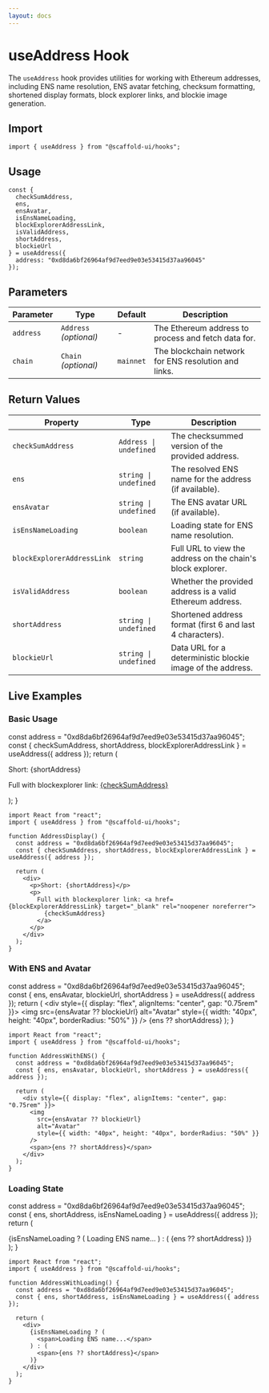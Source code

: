 ```yaml
---
layout: docs
---
```



# useAddress Hook

The `useAddress` hook provides utilities for working with Ethereum addresses, including ENS name resolution, ENS avatar fetching, checksum formatting, shortened display formats, block explorer links, and blockie image generation.

## Import

```tsx
import { useAddress } from "@scaffold-ui/hooks";
```

## Usage

```tsx
const {
  checkSumAddress,
  ens,
  ensAvatar,
  isEnsNameLoading,
  blockExplorerAddressLink,
  isValidAddress,
  shortAddress,
  blockieUrl
} = useAddress({
  address: "0xd8da6bf26964af9d7eed9e03e53415d37aa96045"
});
```

## Parameters

| Parameter       | Type               | Default   | Description                                           |
| --------------- | ------------------ | --------- | ----------------------------------------------------- |
| `address`       | `Address` *(optional)* | -         | The Ethereum address to process and fetch data for.   |
| `chain`         | `Chain` *(optional)*   | `mainnet` | The blockchain network for ENS resolution and links.  |

## Return Values

| Property                    | Type                   | Description                                                      |
| --------------------------- | ---------------------- | ---------------------------------------------------------------- |
| `checkSumAddress`           | `Address \| undefined` | The checksummed version of the provided address.                 |
| `ens`                       | `string \| undefined`  | The resolved ENS name for the address (if available).            |
| `ensAvatar`                 | `string \| undefined`  | The ENS avatar URL (if available).                               |
| `isEnsNameLoading`          | `boolean`              | Loading state for ENS name resolution.                           |
| `blockExplorerAddressLink`  | `string`               | Full URL to view the address on the chain's block explorer.      |
| `isValidAddress`            | `boolean`              | Whether the provided address is a valid Ethereum address.        |
| `shortAddress`              | `string \| undefined`  | Shortened address format (first 6 and last 4 characters).        |
| `blockieUrl`                | `string \| undefined`  | Data URL for a deterministic blockie image of the address.       |

## Live Examples

### Basic Usage

  const address = "0xd8da6bf26964af9d7eed9e03e53415d37aa96045";
  const { checkSumAddress, shortAddress, blockExplorerAddressLink } = useAddress({ address });
  return (
    <div>
      <p>Short: {shortAddress}</p>
      <p>
        Full with blockexplorer link: <a href={blockExplorerAddressLink} target="_blank" rel="noopener noreferrer">
          {checkSumAddress}
        </a>
      </p>
    </div>
  );
}

<DocsProvider>
  <UseAddressBasicExample />
</DocsProvider>

```tsx
import React from "react";
import { useAddress } from "@scaffold-ui/hooks";

function AddressDisplay() {
  const address = "0xd8da6bf26964af9d7eed9e03e53415d37aa96045";
  const { checkSumAddress, shortAddress, blockExplorerAddressLink } = useAddress({ address });

  return (
    <div>
      <p>Short: {shortAddress}</p>
      <p>
        Full with blockexplorer link: <a href={blockExplorerAddressLink} target="_blank" rel="noopener noreferrer">
          {checkSumAddress}
        </a>
      </p>
    </div>
  );
}
```

### With ENS and Avatar

  const address = "0xd8da6bf26964af9d7eed9e03e53415d37aa96045";
  const { ens, ensAvatar, blockieUrl, shortAddress } = useAddress({ address });
  return (
    <div style={{ display: "flex", alignItems: "center", gap: "0.75rem" }}>
      <img
        src={ensAvatar ?? blockieUrl}
        alt="Avatar"
        style={{ width: "40px", height: "40px", borderRadius: "50%" }}
      />
      <span>{ens ?? shortAddress}</span>
    </div>
  );
}

<DocsProvider>
  <UseAddressWithAvatarExample />
</DocsProvider>

```tsx
import React from "react";
import { useAddress } from "@scaffold-ui/hooks";

function AddressWithENS() {
  const address = "0xd8da6bf26964af9d7eed9e03e53415d37aa96045";
  const { ens, ensAvatar, blockieUrl, shortAddress } = useAddress({ address });

  return (
    <div style={{ display: "flex", alignItems: "center", gap: "0.75rem" }}>
      <img
        src={ensAvatar ?? blockieUrl}
        alt="Avatar"
        style={{ width: "40px", height: "40px", borderRadius: "50%" }}
      />
      <span>{ens ?? shortAddress}</span>
    </div>
  );
}
```

### Loading State

  const address = "0xd8da6bf26964af9d7eed9e03e53415d37aa96045";
  const { ens, shortAddress, isEnsNameLoading } = useAddress({ address });
  return (
    <div>
      {isEnsNameLoading ? (
        <span>Loading ENS name...</span>
      ) : (
        <span>{ens ?? shortAddress}</span>
      )}
    </div>
  );
}

<DocsProvider>
  <UseAddressLoadingExample />
</DocsProvider>

```tsx
import React from "react";
import { useAddress } from "@scaffold-ui/hooks";

function AddressWithLoading() {
  const address = "0xd8da6bf26964af9d7eed9e03e53415d37aa96045";
  const { ens, shortAddress, isEnsNameLoading } = useAddress({ address });

  return (
    <div>
      {isEnsNameLoading ? (
        <span>Loading ENS name...</span>
      ) : (
        <span>{ens ?? shortAddress}</span>
      )}
    </div>
  );
}
```
